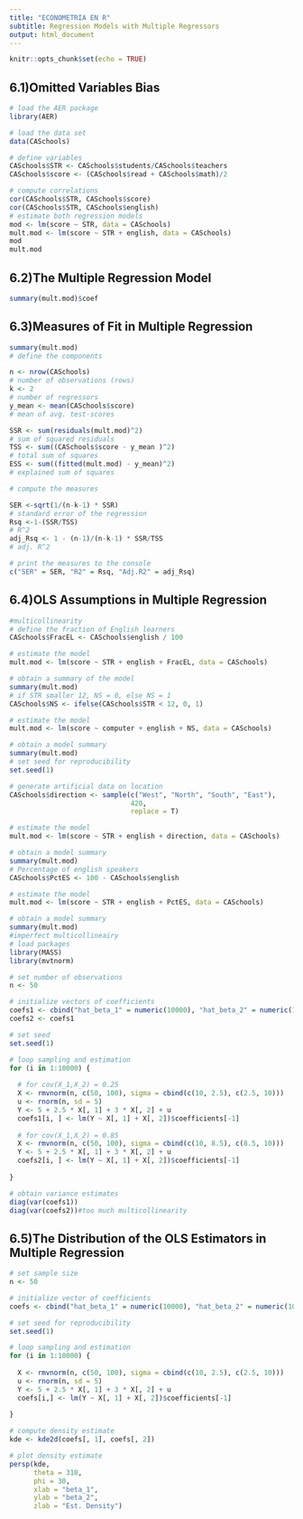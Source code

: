 ```yaml
---
title: "ECONOMETRIA EN R"
subtitle: Regression Models with Multiple Regressors
output: html_document
---
```


```r
knitr::opts_chunk$set(echo = TRUE)
```
## 6.1)Omitted Variables Bias
```r
# load the AER package
library(AER)

# load the data set
data(CASchools)   

# define variables
CASchools$STR <- CASchools$students/CASchools$teachers       
CASchools$score <- (CASchools$read + CASchools$math)/2

# compute correlations
cor(CASchools$STR, CASchools$score)
cor(CASchools$STR, CASchools$english)
# estimate both regression models
mod <- lm(score ~ STR, data = CASchools) 
mult.mod <- lm(score ~ STR + english, data = CASchools)
mod
mult.mod
```


## 6.2)The Multiple Regression Model
```r
summary(mult.mod)$coef
```


## 6.3)Measures of Fit in Multiple Regression
```r
summary(mult.mod)
# define the components

n <- nrow(CASchools)
# number of observations (rows)
k <- 2  
# number of regressors
y_mean <- mean(CASchools$score)
# mean of avg. test-scores

SSR <- sum(residuals(mult.mod)^2) 
# sum of squared residuals
TSS <- sum((CASchools$score - y_mean )^2)
# total sum of squares
ESS <- sum((fitted(mult.mod) - y_mean)^2) 
# explained sum of squares

# compute the measures

SER <-sqrt(1/(n-k-1) * SSR) 
# standard error of the regression
Rsq <-1-(SSR/TSS)
# R^2
adj_Rsq <- 1 - (n-1)/(n-k-1) * SSR/TSS
# adj. R^2

# print the measures to the console
c("SER" = SER, "R2" = Rsq, "Adj.R2" = adj_Rsq)
```


## 6.4)OLS Assumptions in Multiple Regression
```r
#multicollinearity
# define the fraction of English learners        
CASchools$FracEL <- CASchools$english / 100

# estimate the model
mult.mod <- lm(score ~ STR + english + FracEL, data = CASchools) 

# obtain a summary of the model
summary(mult.mod)
# if STR smaller 12, NS = 0, else NS = 1
CASchools$NS <- ifelse(CASchools$STR < 12, 0, 1)

# estimate the model
mult.mod <- lm(score ~ computer + english + NS, data = CASchools)

# obtain a model summary
summary(mult.mod)
# set seed for reproducibility
set.seed(1)

# generate artificial data on location
CASchools$direction <- sample(c("West", "North", "South", "East"), 
                              420, 
                              replace = T)

# estimate the model
mult.mod <- lm(score ~ STR + english + direction, data = CASchools)

# obtain a model summary
summary(mult.mod) 
# Percentage of english speakers 
CASchools$PctES <- 100 - CASchools$english

# estimate the model
mult.mod <- lm(score ~ STR + english + PctES, data = CASchools)

# obtain a model summary
summary(mult.mod) 
#imperfect multicollineairy
# load packages
library(MASS)
library(mvtnorm)

# set number of observations
n <- 50

# initialize vectors of coefficients
coefs1 <- cbind("hat_beta_1" = numeric(10000), "hat_beta_2" = numeric(10000))
coefs2 <- coefs1

# set seed
set.seed(1)

# loop sampling and estimation
for (i in 1:10000) {
  
  # for cov(X_1,X_2) = 0.25
  X <- rmvnorm(n, c(50, 100), sigma = cbind(c(10, 2.5), c(2.5, 10)))
  u <- rnorm(n, sd = 5)
  Y <- 5 + 2.5 * X[, 1] + 3 * X[, 2] + u
  coefs1[i, ] <- lm(Y ~ X[, 1] + X[, 2])$coefficients[-1]
  
  # for cov(X_1,X_2) = 0.85
  X <- rmvnorm(n, c(50, 100), sigma = cbind(c(10, 8.5), c(8.5, 10)))
  Y <- 5 + 2.5 * X[, 1] + 3 * X[, 2] + u
  coefs2[i, ] <- lm(Y ~ X[, 1] + X[, 2])$coefficients[-1]
  
}

# obtain variance estimates
diag(var(coefs1))
diag(var(coefs2))#too much multicollinearity

```
## 6.5)The Distribution of the OLS Estimators in Multiple Regression
```r
# set sample size
n <- 50

# initialize vector of coefficients
coefs <- cbind("hat_beta_1" = numeric(10000), "hat_beta_2" = numeric(10000))

# set seed for reproducibility
set.seed(1)

# loop sampling and estimation
for (i in 1:10000) {
  
  X <- rmvnorm(n, c(50, 100), sigma = cbind(c(10, 2.5), c(2.5, 10)))
  u <- rnorm(n, sd = 5)
  Y <- 5 + 2.5 * X[, 1] + 3 * X[, 2] + u
  coefs[i,] <- lm(Y ~ X[, 1] + X[, 2])$coefficients[-1]
  
}

# compute density estimate
kde <- kde2d(coefs[, 1], coefs[, 2])

# plot density estimate
persp(kde, 
      theta = 310, 
      phi = 30, 
      xlab = "beta_1", 
      ylab = "beta_2", 
      zlab = "Est. Density")
```


